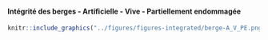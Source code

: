 #### Intégrité des berges - Artificielle - Vive - Partiellement endommagée {-}


<!-- -------------------------------------------------- -->

```r
knitr::include_graphics("../figures/figures-integrated/berge-A_V_PE.png")
```

<br>
